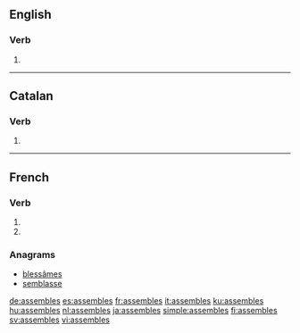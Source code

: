 {{also|assemblés}}
==English==

===Verb===
{{head|en|verb form}}

# {{en-third-person singular of|assemble}}

----

==Catalan==

===Verb===
{{head|ca|verb form}}

# {{ca-verb form of|p=2|n=sg|t=pres|m=ind|assemblar}}

----

==French==

===Verb===
{{fr-verb-form}}

# {{inflection of|assembler||2|s|pres|indc|lang=fr}}
# {{inflection of|assembler||2|s|pres|subj|lang=fr}}

===Anagrams===
* [[blessâmes#French|blessâmes]]
* [[semblasse#French|semblasse]]

[[de:assembles]]
[[es:assembles]]
[[fr:assembles]]
[[it:assembles]]
[[ku:assembles]]
[[hu:assembles]]
[[nl:assembles]]
[[ja:assembles]]
[[simple:assembles]]
[[fi:assembles]]
[[sv:assembles]]
[[vi:assembles]]